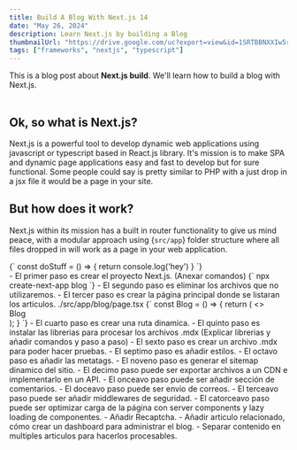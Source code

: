 ```yaml
--- 
title: Build A Blog With Next.js 14
date: "May 26, 2024"
description: Learn Next.js by building a Blog
thumbnailUrl: "https://drive.google.com/uc?export=view&id=1SRTBBNXXIw5rkhv4OGISDSYBez-DUHtm"
tags: ["frameworks", "nextjs", "typescript"]
---
```


<div className="no-print">
  This is a blog post about <strong>Next.js build</strong>. We'll learn how to build a blog with Next.js.
</div>

<br />

## Ok, so what is Next.js?

Next.js is a powerful tool to develop dynamic web applications using javascript or typescript based in React.js library. It's mission is to make SPA and dynamic page applications easy and fast to develop but for sure functional.
Some people could say is pretty similar to PHP with a just drop in a jsx file it would be a page in your site. 

## But how does it work?

Next.js within its mission has a built in router functionality to give us mind peace, with a modular approach using <InlineHighlighter>{`src/app`}</InlineHighlighter> folder structure where all files dropped in will work as a page in your web application.

<SyntaxHighlighter language="javascript" style="dracula">
  {`
    const doStuff = () => {
      return console.log('hey')
    }
  `}
</SyntaxHighlighter>

<div>
  - El primer paso es crear el proyecto Next.js. (Anexar comandos)
  <SyntaxHighlighter language="bash" style="dracula">
    {`
    npx create-next-app blog
    `}
  </SyntaxHighlighter>
  - El segundo paso es eliminar los archivos que no utilizaremos.
  - El tercer paso es crear la página principal donde se listaran los articulos.
  ./src/app/blog/page.tsx
  <SyntaxHighlighter language="jsx" style="dracula">
    {`
    const Blog = () => {
      return (
        <>
          <div>Blog</div>
        </>
      );
    }
    `}
  </SyntaxHighlighter>
  - El cuarto paso es crear una ruta dinamica.
  - El quinto paso es instalar las librerias para procesar los archivos .mdx (Explicar librerias y añadir comandos y paso a paso)
  - El sexto paso es crear un archivo .mdx para poder hacer pruebas.
  - El septimo paso es añadir estilos.
  - El octavo paso es añadir las metatags.
  - El noveno paso es generar el sitemap dinamico del sitio.
  - El decimo paso puede ser exportar archivos a un CDN e implementarlo en un API.
  - El onceavo paso puede ser añadir sección de comentarios.
  - El doceavo paso puede ser envio de correos.
  - El terceavo paso puede ser añadir middlewares de seguridad.
  - El catorceavo paso puede ser optimizar carga de la página con server components y lazy loading de componentes.
  - Añadir Recaptcha.
  - Añadir articulo relacionado, cómo crear un dashboard para administrar el blog.
  - Separar contenido en multiples articulos para hacerlos procesables.
</div>